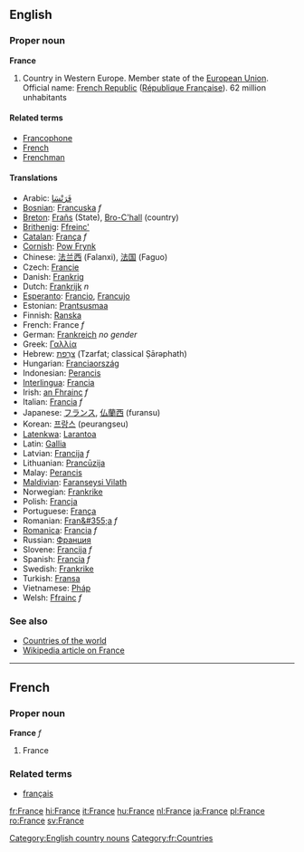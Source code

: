 ==English==
===Proper noun===
'''France'''

# Country in Western Europe. Member state of the [[European Union]]. Official name: [[French Republic]] ([[République Française]]). 62 million unhabitants

====Related terms====
*[[Francophone]]
*[[French]]
*[[Frenchman]]

====Translations====
*Arabic: [[فَرَنْسَا]]
*[[Bosnian]]: [[Francuska]] ''f''
*[[Breton]]: [[Frañs]] (State), [[Bro-C'hall]] (country)
*[[Brithenig]]: [[Ffreinc']]
*[[Catalan]]: [[França]] ''f''
*[[Cornish]]: [[Pow Frynk]]
*Chinese: [[法兰西]] (Falanxi), [[法国]] (Faguo)
*Czech: [[Francie]]
*Danish: [[Frankrig]]
*Dutch: [[Frankrijk]] ''n''
*[[Esperanto]]: [[Francio]], [[Francujo]]
*Estonian: [[Prantsusmaa]]
*Finnish: [[Ranska]]
*French: France ''f''
*German: [[Frankreich]] ''no gender''
*Greek: [[Γαλλία]]
*Hebrew: [[צרפת|צָרְפַת]] (Tzarfat; classical Ṣārəphath)
*Hungarian: [[Franciaország]]
*Indonesian: [[Perancis]]
*[[Interlingua]]: [[Francia]]
*Irish: [[an Fhrainc]] ''f''
*Italian: [[Francia]] ''f''
*Japanese: [[フランス]], [[仏蘭西]] (furansu)
*Korean: [[프랑스]] (peurangseu)
*[[Latenkwa]]: [[Larantoa]]
*Latin: [[Gallia]]
*Latvian: [[Francija]] ''f''
*Lithuanian: [[Prancūzija]]
*Malay: [[Perancis]]
*[[Maldivian]]: [[Faranseysi Vilath]]
*Norwegian: [[Frankrike]]
*Polish: [[Francja]]
*Portuguese: [[França]]
*Romanian: [[Fran&#355;a]] ''f''
*[[Romanica]]: [[Francia]] ''f''
*Russian: [[Франция]]
*Slovene: [[Francija]] ''f''
*Spanish: [[Francia]] ''f''
*Swedish: [[Frankrike]]
*Turkish: [[Fransa]]
*Vietnamese: [[Pháp]]
*Welsh: [[Ffrainc]] ''f''

===See also===
*[[Countries of the world]]
*[[w:France|Wikipedia article on France]]

----

==French==
===Proper noun===
'''France''' ''f''

# France

===Related terms===
*[[français]]
[[Category:English country nouns]]
[[Category:fr:Countries]]

[[fr:France]]
[[hi:France]]
[[it:France]]
[[hu:France]]
[[nl:France]]
[[ja:France]]
[[pl:France]]
[[ro:France]]
[[sv:France]]